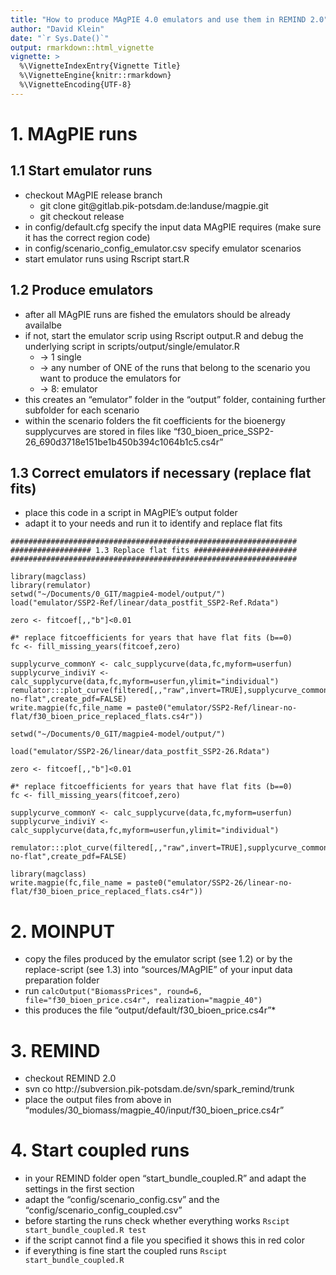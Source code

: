 ```yaml
---
title: "How to produce MAgPIE 4.0 emulators and use them in REMIND 2.0"
author: "David Klein"
date: "`r Sys.Date()`"
output: rmarkdown::html_vignette
vignette: >
  %\VignetteIndexEntry{Vignette Title}
  %\VignetteEngine{knitr::rmarkdown}
  %\VignetteEncoding{UTF-8}
---
```


# 1. MAgPIE runs
## 1.1 Start emulator runs
* checkout MAgPIE release branch
  * git clone git@gitlab.pik-potsdam.de:landuse/magpie.git
  * git checkout release
* in config/default.cfg specify the input data MAgPIE requires (make sure it has the correct region code)
* in config/scenario_config_emulator.csv specify emulator scenarios
* start emulator runs using Rscript start.R

## 1.2 Produce emulators
* after all MAgPIE runs are fished the emulators should be already availalbe
* if not, start the emulator scrip using Rscript output.R and debug the underlying script in scripts/output/single/emulator.R
  * -> 1 single
  * -> any number of ONE of the runs that belong to the scenario you want to produce the emulators for
  * -> 8: emulator
* this creates an "emulator" folder in the "output" folder, containing further subfolder for each scenario
* within the scenario folders the fit coefficients for the bioenergy supplycurves are stored in files like "f30_bioen_price_SSP2-26_690d3718e151be1b450b394c1064b1c5.cs4r"

## 1.3 Correct emulators if necessary (replace flat fits)
* place this code in a script in MAgPIE's output folder
* adapt it to your needs and run it to identify and replace flat fits
```
################################################################
################## 1.3 Replace flat fits #######################
################################################################

library(magclass)
library(remulator)
setwd("~/Documents/0_GIT/magpie4-model/output/")
load("emulator/SSP2-Ref/linear/data_postfit_SSP2-Ref.Rdata")

zero <- fitcoef[,,"b"]<0.01

#* replace fitcoefficients for years that have flat fits (b==0)
fc <- fill_missing_years(fitcoef,zero)

supplycurve_commonY <- calc_supplycurve(data,fc,myform=userfun)
supplycurve_indiviY <- calc_supplycurve(data,fc,myform=userfun,ylimit="individual")
remulator:::plot_curve(filtered[,,"raw",invert=TRUE],supplycurve_commonY,supplycurve_indiviY,infes=NA,emu_path="emulator",fitname="linear-no-flat",create_pdf=FALSE)
write.magpie(fc,file_name = paste0("emulator/SSP2-Ref/linear-no-flat/f30_bioen_price_replaced_flats.cs4r"))

setwd("~/Documents/0_GIT/magpie4-model/output/")

load("emulator/SSP2-26/linear/data_postfit_SSP2-26.Rdata")

zero <- fitcoef[,,"b"]<0.01

#* replace fitcoefficients for years that have flat fits (b==0)
fc <- fill_missing_years(fitcoef,zero)

supplycurve_commonY <- calc_supplycurve(data,fc,myform=userfun)
supplycurve_indiviY <- calc_supplycurve(data,fc,myform=userfun,ylimit="individual")

remulator:::plot_curve(filtered[,,"raw",invert=TRUE],supplycurve_commonY,supplycurve_indiviY,infes=NA,emu_path="emulator",fitname="linear-no-flat",create_pdf=FALSE)

library(magclass)
write.magpie(fc,file_name = paste0("emulator/SSP2-26/linear-no-flat/f30_bioen_price_replaced_flats.cs4r"))

```

# 2. MOINPUT
* copy the files produced by the emulator script (see 1.2) or by the replace-script (see 1.3) into "sources/MAgPIE" of your input data preparation folder
* run `calcOutput("BiomassPrices", round=6, file="f30_bioen_price.cs4r", realization="magpie_40")`
* this produces the file "output/default/f30_bioen_price.cs4r"*

# 3. REMIND
* checkout REMIND 2.0
* svn co http://subversion.pik-potsdam.de/svn/spark_remind/trunk
* place the output files from above in "modules/30_biomass/magpie_40/input/f30_bioen_price.cs4r"

# 4. Start coupled runs
* in your REMIND folder open "start_bundle_coupled.R" and adapt the settings in the first section
* adapt the "config/scenario_config.csv" and the "config/scenario_config_coupled.csv"
* before starting the runs check whether everything works `Rscipt start_bundle_coupled.R test`
* if the script cannot find a file you specified it shows this in red color
* if everything is fine start the coupled runs `Rscipt start_bundle_coupled.R`
